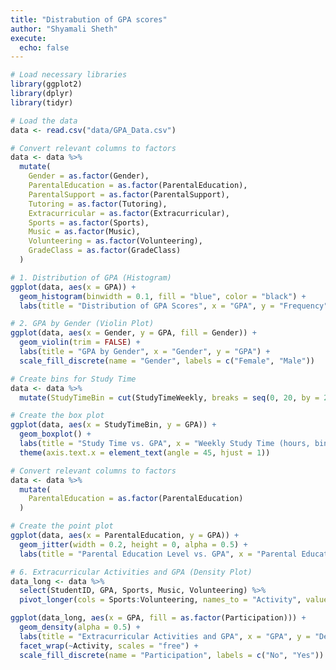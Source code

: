 ```yaml
---
title: "Distrabution of GPA scores"
author: "Shyamali Sheth"
execute: 
  echo: false
---
```

```r
# Load necessary libraries
library(ggplot2)
library(dplyr)
library(tidyr)
```


```r
# Load the data
data <- read.csv("data/GPA_Data.csv")
```


```r
# Convert relevant columns to factors
data <- data %>%
  mutate(
    Gender = as.factor(Gender),
    ParentalEducation = as.factor(ParentalEducation),
    ParentalSupport = as.factor(ParentalSupport),
    Tutoring = as.factor(Tutoring),
    Extracurricular = as.factor(Extracurricular),
    Sports = as.factor(Sports),
    Music = as.factor(Music),
    Volunteering = as.factor(Volunteering),
    GradeClass = as.factor(GradeClass)
  )
```


```r
# 1. Distribution of GPA (Histogram)
ggplot(data, aes(x = GPA)) + 
  geom_histogram(binwidth = 0.1, fill = "blue", color = "black") +
  labs(title = "Distribution of GPA Scores", x = "GPA", y = "Frequency")
```


```r
# 2. GPA by Gender (Violin Plot)
ggplot(data, aes(x = Gender, y = GPA, fill = Gender)) + 
  geom_violin(trim = FALSE) +
  labs(title = "GPA by Gender", x = "Gender", y = "GPA") +
  scale_fill_discrete(name = "Gender", labels = c("Female", "Male"))
```


```r
# Create bins for Study Time
data <- data %>%
  mutate(StudyTimeBin = cut(StudyTimeWeekly, breaks = seq(0, 20, by = 2), right = FALSE))

# Create the box plot
ggplot(data, aes(x = StudyTimeBin, y = GPA)) + 
  geom_boxplot() +
  labs(title = "Study Time vs. GPA", x = "Weekly Study Time (hours, binned)", y = "GPA") +
  theme(axis.text.x = element_text(angle = 45, hjust = 1))
```


```r
# Convert relevant columns to factors
data <- data %>%
  mutate(
    ParentalEducation = as.factor(ParentalEducation)
  )

# Create the point plot
ggplot(data, aes(x = ParentalEducation, y = GPA)) + 
  geom_jitter(width = 0.2, height = 0, alpha = 0.5) +
  labs(title = "Parental Education Level vs. GPA", x = "Parental Education Level", y = "GPA")
```

```r
# 6. Extracurricular Activities and GPA (Density Plot)
data_long <- data %>%
  select(StudentID, GPA, Sports, Music, Volunteering) %>%
  pivot_longer(cols = Sports:Volunteering, names_to = "Activity", values_to = "Participation")

ggplot(data_long, aes(x = GPA, fill = as.factor(Participation))) + 
  geom_density(alpha = 0.5) +
  labs(title = "Extracurricular Activities and GPA", x = "GPA", y = "Density") +
  facet_wrap(~Activity, scales = "free") +
  scale_fill_discrete(name = "Participation", labels = c("No", "Yes"))
```

